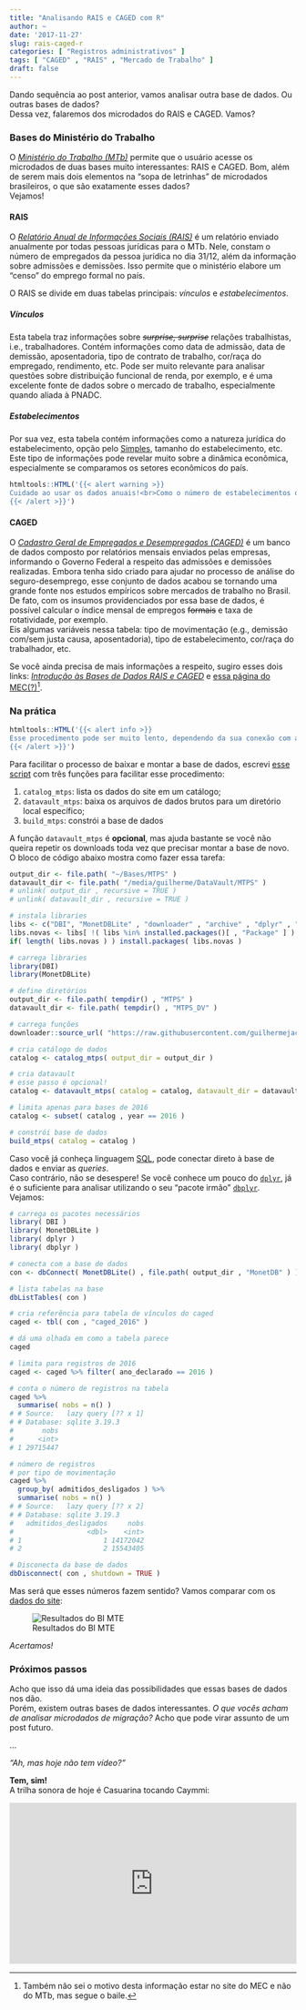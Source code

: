 ```yaml
---
title: "Analisando RAIS e CAGED com R"
author: ~
date: '2017-11-27'
slug: rais-caged-r
categories: [ "Registros administrativos" ]
tags: [ "CAGED" , "RAIS" , "Mercado de Trabalho" ]
draft: false
---
```


Dando sequência ao post anterior, vamos analisar outra base de dados. Ou outras bases de dados?  
Dessa vez, falaremos dos microdados do RAIS e CAGED. Vamos?

### Bases do Ministério do Trabalho

O [*Ministério do Trabalho (MTb)*](http://trabalho.gov.br) permite que o usuário acesse os microdados de duas bases muito interessantes: RAIS e CAGED. Bom, além de serem mais dois elementos na "sopa de letrinhas" de microdados brasileiros, o que são exatamente esses dados?  
Vejamos!

#### RAIS

O [*Relatório Anual de Informações Sociais (RAIS)*](http://www.rais.gov.br/sitio/sobre.jsf) é um relatório enviado anualmente por todas pessoas jurídicas para o MTb. Nele, constam o número de empregados da pessoa jurídica no dia 31/12, além da informação sobre admissões e demissões. Isso permite que o ministério elabore um "censo" do emprego formal no país.

O RAIS se divide em duas tabelas principais: *vínculos* e *estabelecimentos*.

##### Vínculos

Esta tabela traz informações sobre ~~*surprise, surprise*~~ relações trabalhistas, i.e., trabalhadores. Contém informações como data de admissão, data de demissão, aposentadoria, tipo de contrato de trabalho, cor/raça do empregado, rendimento, etc. Pode ser muito relevante para analisar questões sobre distribuição funcional de renda, por exemplo, e é uma excelente fonte de dados sobre o mercado de trabalho, especialmente quando aliada à PNADC. 

##### Estabelecimentos

Por sua vez, esta tabela contém informações como a natureza jurídica do estabelecimento, opção pelo [Simples](http://www8.receita.fazenda.gov.br/SimplesNacional/Documentos/Pagina.aspx?id=3), tamanho do estabelecimento, etc. Este tipo de informações pode revelar muito sobre a dinâmica econômica, especialmente se comparamos os setores econômicos do país.

```r
htmltools::HTML('{{< alert warning >}}
Cuidado ao usar os dados anuais!<br>Como o número de estabelecimentos que faz a declaração do RAIS varia anualmente, pode ser difícil analisar as variações na dinâmica do emprego.<br>Uma ideia é usar uma amostra longitudinal de empresas que declaram os dados. Assim, as variações podem ser avaliadas sem tanta influência do processo de envio do relatório.
{{< /alert >}}')
```

#### CAGED

O [*Cadastro Geral de Empregados e Desempregados (CAGED)*](http://trabalho.gov.br/trabalhador-caged/sobre-o-caged) é um banco de dados composto por relatórios mensais enviados pelas empresas, informando o Governo Federal a respeito das admissões e demissões realizadas. Embora tenha sido criado para ajudar no processo de análise do seguro-desemprego, esse conjunto de dados acabou se tornando uma grande fonte nos estudos empíricos sobre mercados de trabalho no Brasil.  
De fato, com os insumos providenciados por essa base de dados, é possível calcular o índice mensal de empregos ~~formais~~ e taxa de rotatividade, por exemplo.  
Eis algumas variáveis nessa tabela: tipo de movimentação (e.g., demissão com/sem justa causa, aposentadoria), tipo de estabelecimento, cor/raça do trabalhador, etc.

Se você ainda precisa de mais informações a respeito, sugiro esses dois links: [*Introdução às Bases de Dados RAIS e CAGED*](http://www.ufjf.br/econs/files/2010/05/RAIS-e-CAGED-Introdução-às-Bases-de-Dados-12-de-Abril-de-2010.pdf) e [essa página do MEC(?)^[Também não sei o motivo desta informação estar no site do MEC e não do MTb, mas segue o baile.]](http://portal.mec.gov.br/pet/190-secretarias-112877938/setec-1749372213/12526-informacoes-gerais-sobre-a-pnad-objetivos-da-rais-e-do-caged).

### Na prática

```r
htmltools::HTML('{{< alert info >}}
Esse procedimento pode ser muito lento, dependendo da sua conexão com a internet e seu computador.
{{< /alert >}}')
```

Para facilitar o processo de baixar e montar a base de dados, escrevi [esse script](https://github.com/guilhermejacob/guilhermejacob.github.io/blob/master/scripts/mtps.R) com três funções para facilitar esse procedimento:

1. `catalog_mtps`: lista os dados do site em um catálogo;
2. `datavault_mtps`: baixa os arquivos de dados brutos para um diretório local específico;
3. `build_mtps`: constrói a base de dados

A função `datavault_mtps` é **opcional**, mas ajuda bastante se você não queira repetir os downloads toda vez que precisar montar a base de novo. O bloco de código abaixo mostra como fazer essa tarefa:

```r
output_dir <- file.path( "~/Bases/MTPS" ) 
datavault_dir <- file.path( "/media/guilherme/DataVault/MTPS" ) 
# unlink( output_dir , recursive = TRUE )
# unlink( datavault_dir , recursive = TRUE )
```
```r
# instala libraries
libs <- c("DBI", "MonetDBLite" , "downloader" , "archive" , "dplyr" , "dbplyr" )
libs.novas <- libs[ !( libs %in% installed.packages()[ , "Package" ] ) ]
if( length( libs.novas ) ) install.packages( libs.novas )

# carrega libraries
library(DBI)
library(MonetDBLite)

# define diretórios
output_dir <- file.path( tempdir() , "MTPS" ) 
datavault_dir <- file.path( tempdir() , "MTPS_DV" ) 

# carrega funções
downloader::source_url( "https://raw.githubusercontent.com/guilhermejacob/guilhermejacob.github.io/master/scripts/mtps.R" , prompt = FALSE )

# cria catálogo de dados
catalog <- catalog_mtps( output_dir = output_dir )

# cria datavault
# esse passo é opcional!
catalog <- datavault_mtps( catalog = catalog, datavault_dir = datavault_dir )

# limita apenas para bases de 2016
catalog <- subset( catalog , year == 2016 )

# constrói base de dados
build_mtps( catalog = catalog )
```

Caso você já conheça linguagem [SQL](https://pt.wikipedia.org/wiki/SQL), pode conectar direto à base de dados e enviar as *queries*.  
Caso contrário, não se desespere! Se você conhece um pouco do [`dplyr`](https://cran.r-project.org/web/packages/dplyr/vignettes/dplyr.html), já é o suficiente para analisar utilizando o seu "pacote irmão" [`dbplyr`](https://cran.r-project.org/web/packages/dbplyr/vignettes/dbplyr.html). Vejamos:

```r
# carrega os pacotes necessários
library( DBI )
library( MonetDBLite )
library( dplyr )
library( dbplyr )

# conecta com a base de dados
con <- dbConnect( MonetDBLite() , file.path( output_dir , "MonetDB" ) )

# lista tabelas na base
dbListTables( con )

# cria referência para tabela de vínculos do caged
caged <- tbl( con , "caged_2016" )

# dá uma olhada em como a tabela parece
caged

# limita para registros de 2016
caged <- caged %>% filter( ano_declarado == 2016 )

# conta o número de registros na tabela
caged %>% 
  summarise( nobs = n() ) 
# # Source:   lazy query [?? x 1]
# # Database: sqlite 3.19.3 
#       nobs
#      <int>
# 1 29715447

# número de registros
# por tipo de movimentação
caged %>% 
  group_by( admitidos_desligados ) %>% 
  summarise( nobs = n() ) 
# # Source:   lazy query [?? x 2]
# # Database: sqlite 3.19.3 
#   admitidos_desligados     nobs
#                  <dbl>    <int>
# 1                    1 14172042
# 2                    2 15543405

# Disconecta da base de dados
dbDisconnect( con , shutdown = TRUE )
```

Mas será que esses números fazem sentido? Vamos comparar com os [dados do site](http://bi.mte.gov.br/bgcaged/caged_perfil_municipio/index.php):

![Resultados do BI MTE](../../../img/CAGED_img.png)

*Acertamos!*  

### Próximos passos

Acho que isso dá uma ideia das possibilidades que essas bases de dados nos dão.  
Porém, existem outras bases de dados interessantes. *O que vocês acham de analisar microdados de migração?* Acho que pode virar assunto de um post futuro.

...

*"Ah, mas hoje não tem vídeo?"*  

**Tem, sim!**  
A trilha sonora de hoje é Casuarina tocando Caymmi:

<!--html_preserve-->
<div style="position:relative;height:0;padding-bottom:56.21%"><iframe src="https://www.youtube.com/embed/7_Agt_nLHPY?ecver=2" style="position:absolute;width:100%;height:100%;left:0" width="641" height="360" frameborder="0" gesture="media" allowfullscreen></iframe></div>
<!--/html_preserve-->